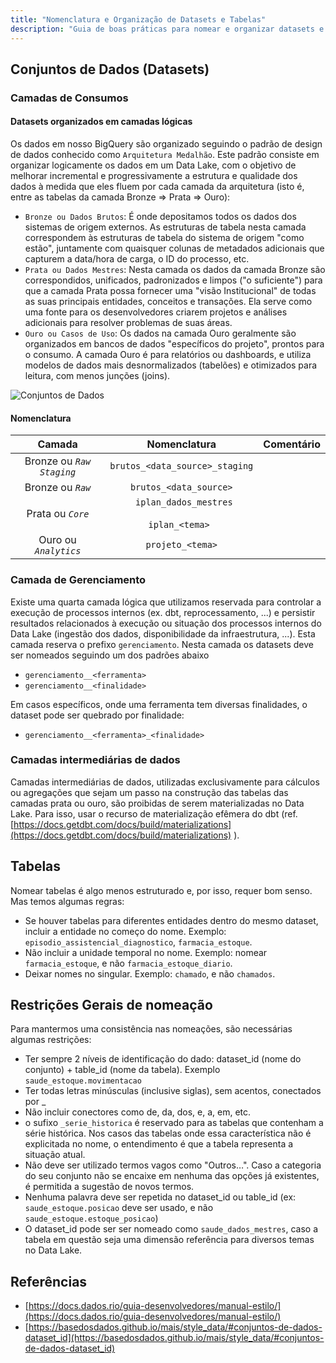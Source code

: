 ```yaml
---
title: "Nomenclatura e Organização de Datasets e Tabelas"
description: "Guia de boas práticas para nomear e organizar datasets e tabelas no Data Lake, promovendo padronização, clareza e fácil identificação das informações."
---
```


## Conjuntos de Dados (Datasets)

### Camadas de Consumos

#### Datasets organizados em camadas lógicas

Os dados em nosso BigQuery são organizado seguindo o padrão de design de dados conhecido como `Arquitetura Medalhão`. Este padrão consiste em organizar logicamente os dados em um Data Lake, com o objetivo de melhorar incremental e progressivamente a estrutura e qualidade dos dados à medida que eles fluem por cada camada da arquitetura (isto é, entre as tabelas da camada Bronze ⇒ Prata ⇒ Ouro):

- `Bronze ou Dados Brutos`: É onde depositamos todos os dados dos sistemas de origem externos. As estruturas de tabela nesta camada correspondem às estruturas de tabela do sistema de origem "como estão", juntamente com quaisquer colunas de metadados adicionais que capturem a data/hora de carga, o ID do processo, etc.
- `Prata ou Dados Mestres`: Nesta camada os dados da camada Bronze são correspondidos, unificados, padronizados e limpos ("o suficiente") para que a camada Prata possa fornecer uma "visão Institucional" de todas as suas principais entidades, conceitos e transações. Ela serve como uma fonte para os desenvolvedores criarem projetos e análises adicionais para resolver problemas de suas áreas.
- `Ouro ou Casos de Uso`: Os dados na camada Ouro geralmente são organizados em bancos de dados "específicos do projeto", prontos para o consumo. A camada Ouro é para relatórios ou dashboards, e utiliza modelos de dados mais desnormalizados (tabelões) e otimizados para leitura, com menos junções (joins).

![Conjuntos de Dados](../../images/guia-de-desenvolvimento/guia-de-estilo/datasets.png)

#### Nomenclatura

| Camada                                              | Nomenclatura                                                                   | Comentário |
| --------------------------------------------------- | ------------------------------------------------------------------------------ | ---------- |
| <div align="center">Bronze ou _`Raw Staging`_</div> | <div align="center">`brutos_<data_source>_staging` </div>                      |            |
| <div align="center">Bronze ou _`Raw`_</div>         | <div align="center">`brutos_<data_source>` </div>                              |            |
| <div align="center">Prata ou _`Core`_</div>         | <div align="center">` iplan_dados_mestres` <br /> <br /> `iplan_<tema> `</div> |            |
| <div align="center">Ouro ou _`Analytics`_</div>     | <div align="center">`projeto_<tema>` </div>                                    |            |

### Camada de Gerenciamento

Existe uma quarta camada lógica que utilizamos reservada para controlar a execução de processos internos (ex. dbt, reprocessamento, ...) e persistir resultados relacionados à execução ou situação dos processos internos do Data Lake (ingestão dos dados, disponibilidade da infraestrutura, ...). Esta camada reserva o prefixo `gerenciamento`. Nesta camada os datasets deve ser nomeados seguindo um dos padrões abaixo

- `gerenciamento__<ferramenta>`
- `gerenciamento__<finalidade>`

Em casos específicos, onde uma ferramenta tem diversas finalidades, o dataset pode ser quebrado por finalidade:

- `gerenciamento__<ferramenta>_<finalidade>`

### Camadas intermediárias de dados

Camadas intermediárias de dados, utilizadas exclusivamente para cálculos ou agregações que sejam um passo na construção das tabelas das camadas prata ou ouro, são proibidas de serem materializadas no Data Lake. Para isso, usar o recurso de materialização efêmera do dbt (ref. [https://docs.getdbt.com/docs/build/materializations](https://docs.getdbt.com/docs/build/materializations) ).

## Tabelas

Nomear tabelas é algo menos estruturado e, por isso, requer bom senso. Mas temos algumas regras:

- Se houver tabelas para diferentes entidades dentro do mesmo dataset, incluir a entidade no começo do nome. Exemplo: `episodio_assistencial_diagnostico`, `farmacia_estoque`.
- Não incluir a unidade temporal no nome. Exemplo: nomear `farmacia_estoque`, e não `farmacia_estoque_diario`.
- Deixar nomes no singular. Exemplo: `chamado`, e não `chamados`.

## Restrições Gerais de nomeação

Para mantermos uma consistência nas nomeações, são necessárias algumas restrições:

- Ter sempre 2 níveis de identificação do dado: dataset_id (nome do conjunto) + table_id (nome da tabela). Exemplo `saude_estoque.movimentacao`
- Ter todas letras minúsculas (inclusive siglas), sem acentos, conectados por \_
- Não incluir conectores como de, da, dos, e, a, em, etc.
- o sufixo `_serie_historica` é reservado para as tabelas que contenham a série histórica. Nos casos das tabelas onde essa característica não é explicitada no nome, o entendimento é que a tabela representa a situação atual.
- Não deve ser utilizado termos vagos como "Outros…". Caso a categoria do seu conjunto não se encaixe em nenhuma das opções já existentes, é permitida a sugestão de novos termos.
- Nenhuma palavra deve ser repetida no dataset_id ou table_id (ex: `saude_estoque.posicao` deve ser usado, e não `saude_estoque.estoque_posicao`)
- O dataset_id pode ser ser nomeado como `saude_dados_mestres`, caso a tabela em questão seja uma dimensão referência para diversos temas no Data Lake.

## Referências

- [https://docs.dados.rio/guia-desenvolvedores/manual-estilo/](https://docs.dados.rio/guia-desenvolvedores/manual-estilo/)
- [https://basedosdados.github.io/mais/style_data/#conjuntos-de-dados-dataset_id](https://basedosdados.github.io/mais/style_data/#conjuntos-de-dados-dataset_id)
